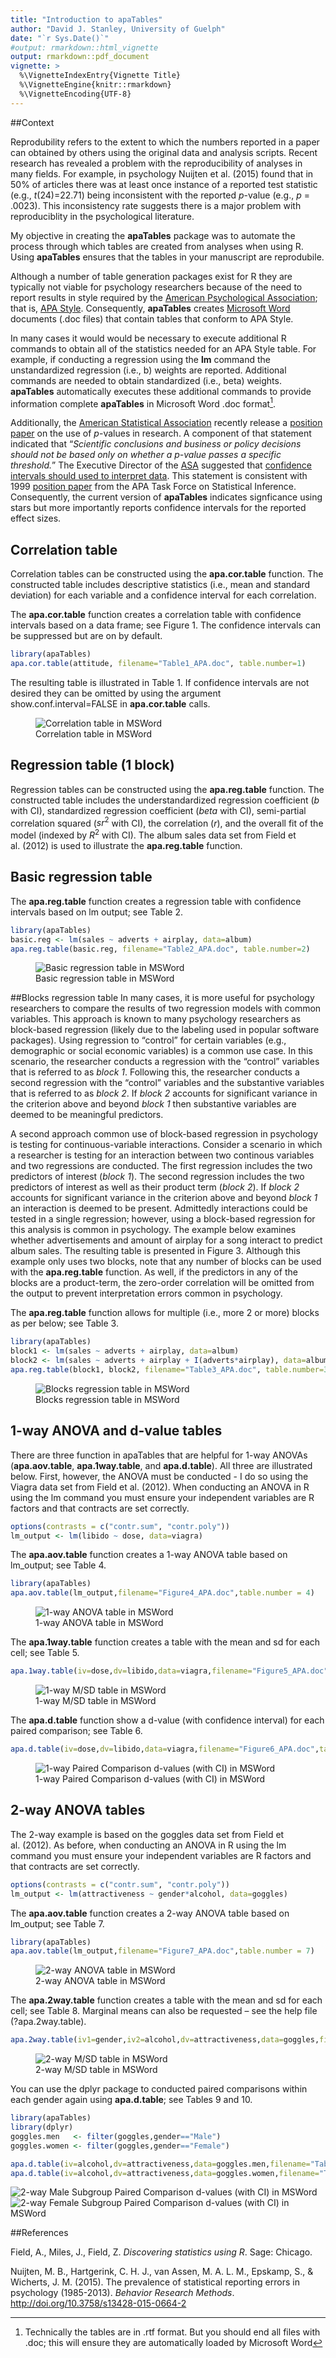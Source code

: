 ```yaml
---
title: "Introduction to apaTables"
author: "David J. Stanley, University of Guelph"
date: "`r Sys.Date()`"
#output: rmarkdown::html_vignette
output: rmarkdown::pdf_document
vignette: >
  %\VignetteIndexEntry{Vignette Title}
  %\VignetteEngine{knitr::rmarkdown}
  %\VignetteEncoding{UTF-8}
---
```


##Context

Reprodubility refers to the extent to which the numbers reported in a paper can obtained by others using the original data and analysis scripts. Recent research has revealed a problem with the reproducibility of analyses in many fields. For example, in psychology Nuijten et al. (2015) found that in 50% of articles there was at least once instance of a reported test statistic (e.g., *t*(24)=22.71) being inconsistent with the reported *p*-value (e.g., *p* = .0023). This inconsistency rate suggests there is a major problem with reproduciblity in the psychological literature.

My objective in creating the **apaTables** package was to automate the process through which tables are created from analyses when using R. Using **apaTables** ensures that the tables in your manuscript are reprodubile. 

Although a number of table generation packages exist for R they are typically not viable for psychology researchers because of the need to report results in style required by the [American Psychological Association](http://www.apa.org); that is, [APA Style](http://www.apastyle.org/products/asc-landing-page.aspx). Consequently, **apaTables** creates [Microsoft Word](https://products.office.com/en-ca/word) documents (.doc files) that contain tables that conform to APA Style. 

In many cases it would would be necessary to execute additional R commands to obtain all of the statistics needed for an APA Style table. For example, if conducting a regression using the **lm** command the unstandardized regression (i.e., b) weights are reported. Additional commands are needed to obtain standardized (i.e., beta) weights. **apaTables** automatically executes these additional commands to provide information complete **apaTables** in Microsoft Word .doc format^[Technically the tables are in .rtf format. But you should end all files with .doc; this will ensure they are automatically loaded by Microsoft Word].

Additionally, the [American Statistical Association](http://www.amstat.org) recently release a [position paper](https://www.amstat.org/newsroom/pressreleases/P-ValueStatement.pdf) on the use of *p*-values in research. A component of that statement indicated that "*Scientific conclusions and business or policy decisions should not be based only on whether a p-value passes a specific threshold.*" The Executive Director of the [ASA](http://www.amstat.org) suggested that [confidence intervals should used to interpret data](http://retractionwatch.com/2016/03/07/were-using-a-common-statistical-test-all-wrong-statisticians-want-to-fix-that/). This statement is consistent with 1999 [position paper](http://www.apa.org/science/leadership/bsa/statistical/tfsi-followup-report.pdf) from the APA Task Force on Statistical Inference. Consequently, the current version of **apaTables** indicates signficance using stars but more importantly reports confidence intervals for the reported effect sizes.

## Correlation table
Correlation tables can be constructed using the **apa.cor.table** function. The constructed table includes descriptive statistics (i.e., mean and standard deviation) for each variable and a confidence interval for each correlation. 

The **apa.cor.table** function creates a correlation table with confidence intervals based on a data frame; see Figure 1. The confidence intervals can be suppressed but are on by default.


```r
library(apaTables)
apa.cor.table(attitude, filename="Table1_APA.doc", table.number=1)
```

The resulting table is illustrated in Table 1. If confidence intervals are not desired they can be omitted by using the argument show.conf.interval=FALSE in **apa.cor.table** calls.

![Correlation table in MSWord](Table1.jpg)

## Regression table (1 block)

Regression tables can be constructed using the **apa.reg.table** function. The constructed table includes the understandardized regression coefficient (*b* with CI), standardized regression coefficient (*beta* with CI), semi-partial correlation squared ($sr^2$ with CI), the correlation ($r$), and the overall fit of the model (indexed by $R^2$ with CI). The album sales data set from Field et al. (2012) is used to illustrate the **apa.reg.table** function.

## Basic regression table
The **apa.reg.table** function creates a regression table with confidence intervals based on lm output; see Table 2.

```r
library(apaTables)
basic.reg <- lm(sales ~ adverts + airplay, data=album)
apa.reg.table(basic.reg, filename="Table2_APA.doc", table.number=2)
```
![Basic regression table in MSWord](Table2.jpg)

##Blocks regression table
In many cases, it is more useful for psychology researchers to compare the results of two regression models with common variables. This approach is known to many psychology researchers as block-based regression (likely due to the labeling used in popular software packages). Using regression to "control" for certain variables (e.g., demographic or social economic variables) is a common use case. In this scenario, the researcher conducts a regression with the "control" variables that is referred to as *block 1*. Following this, the researcher conducts a second regression with the "control" variables and the substantive variables that is referred to as *block 2*. If *block 2* accounts for significant variance in the criterion above and beyond *block 1* then substantive variables are deemed to be meaningful predictors. 

A second approach common use of block-based regression in psychology is testing for continuous-variable interactions. Consider a scenario in which a researcher is testing for an interaction between two continous variables and two regressions are conducted. The first regression includes the two predictors of interest (*block 1*). The second regression includes the two predictors of interest as well as their product term (*block 2*). If *block 2* accounts for significant variance in the criterion above and beyond *block 1* an interaction is deemed to be present. Admittedly interactions could be tested in a single regression; however, using a block-based regression for this analysis is common in psychology. The example below examines whether advertisements and amount of airplay for a song interact to predict album sales. The resulting table is presented in Figure 3. Although this example only uses two blocks, note that any number of blocks can be used with the **apa.reg.table** function. As well, if the predictors in any of the blocks are a product-term, the zero-order correlation will be omitted from the output to prevent interpretation errors common in psychology.

The **apa.reg.table** function allows for multiple (i.e., more 2 or more) blocks as per below; see Table 3.

```r
library(apaTables)
block1 <- lm(sales ~ adverts + airplay, data=album)
block2 <- lm(sales ~ adverts + airplay + I(adverts*airplay), data=album)
apa.reg.table(block1, block2, filename="Table3_APA.doc", table.number=3)
```
![Blocks regression table in MSWord](Table3.jpg)


## 1-way ANOVA and d-value tables

There are three function in apaTables that are helpful for 1-way ANOVAs (**apa.aov.table**, **apa.1way.table**, and **apa.d.table**). All three are illustrated below. First, however, the ANOVA must be conducted - I do so using the Viagra data set from Field et al. (2012). When conducting an ANOVA in R using the lm command you must ensure your independent variables are R factors and that contracts are set correctly. 

```r
options(contrasts = c("contr.sum", "contr.poly"))
lm_output <- lm(libido ~ dose, data=viagra)
```

The **apa.aov.table** function creates a 1-way ANOVA table based on lm_output; see Table 4.
```r
library(apaTables)
apa.aov.table(lm_output,filename="Figure4_APA.doc",table.number = 4)
```

![1-way ANOVA table in MSWord](Table4.jpg)


The **apa.1way.table** function creates a table with the mean and sd for each cell; see Table 5.
```r
apa.1way.table(iv=dose,dv=libido,data=viagra,filename="Figure5_APA.doc",table.number = 5)
```
![1-way M/SD table in MSWord](Table5.jpg)

The **apa.d.table** function show a d-value (with confidence interval) for each paired comparison; see Table 6.
```r
apa.d.table(iv=dose,dv=libido,data=viagra,filename="Figure6_APA.doc",table.number = 6)
```
![1-way Paired Comparison d-values (with CI) in MSWord](Table6.jpg)



## 2-way ANOVA tables
The 2-way example is based on the goggles data set from Field et al. (2012). As before, when conducting an ANOVA in R using the lm command you must ensure your independent variables are R factors and that contracts are set correctly. 

```r
options(contrasts = c("contr.sum", "contr.poly"))
lm_output <- lm(attractiveness ~ gender*alcohol, data=goggles)
```

The **apa.aov.table** function creates a 2-way ANOVA table based on lm_output; see Table 7.

```r
library(apaTables)
apa.aov.table(lm_output,filename="Figure7_APA.doc",table.number = 7)
```
![2-way ANOVA table in MSWord](Table7.jpg)



The **apa.2way.table** function creates a table with the mean and sd for each cell; see Table 8. Marginal means can also be requested -- see the help file (?apa.2way.table).

```r
apa.2way.table(iv1=gender,iv2=alcohol,dv=attractiveness,data=goggles,filename="Figure8_APA.doc",table.number = 8)
```
![2-way M/SD table in MSWord](Table8.jpg)


You can use the dplyr package to conducted paired comparisons within each gender again using **apa.d.table**; see Tables 9 and 10.

```r
library(apaTables)
library(dplyr)
goggles.men   <- filter(goggles,gender=="Male")
goggles.women <- filter(goggles,gender=="Female")

apa.d.table(iv=alcohol,dv=attractiveness,data=goggles.men,filename="Table9_APA.doc",table.number = 9)
apa.d.table(iv=alcohol,dv=attractiveness,data=goggles.women,filename="Table10_APA.doc",table.number = 10)
```

![2-way Male Subgroup Paired Comparison d-values (with CI) in MSWord](Table9.jpg)
![2-way Female Subgroup Paired Comparison d-values (with CI) in MSWord](Table10.jpg)

##References

Field, A., Miles, J., Field, Z. *Discovering statistics using R*.
Sage: Chicago.

Nuijten, M. B., Hartgerink, C. H. J., van Assen, M. A. L. M., Epskamp, S., & Wicherts, J. M. (2015). The prevalence of statistical reporting errors in psychology (1985-2013). *Behavior Research Methods*. [http://doi.org/10.3758/s13428-015-0664-2](http://doi.org/10.3758/s13428-015-0664-2)


